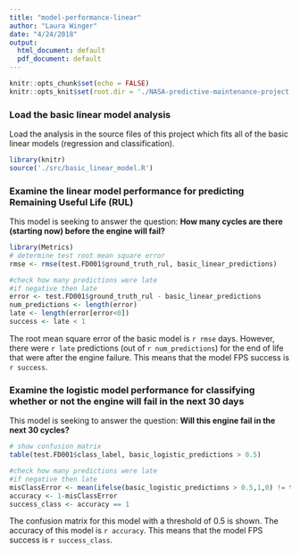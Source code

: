 ```yaml
---
title: "model-performance-linear"
author: "Laura Winger"
date: "4/24/2018"
output:
  html_document: default
  pdf_document: default
---
```


```r
knitr::opts_chunk$set(echo = FALSE)
knitr::opts_knit$set(root.dir = './NASA-predictive-maintenance-project')
```

### Load the basic linear model analysis

Load the analysis in the source files of this project which fits all of the basic linear models (regression and classification).

```r
library(knitr)
source('./src/basic_linear_model.R')
```



### Examine the linear model performance for predicting Remaining Useful Life (RUL)

This model is seeking to answer the question: **How many cycles are there (starting now) before the engine will fail?**

```r
library(Metrics)
# determine test root mean square error
rmse <- rmse(test.FD001$ground_truth_rul, basic_linear_predictions)

#check how many predictions were late
#if negative then late
error <- test.FD001$ground_truth_rul - basic_linear_predictions
num_predictions <- length(error)
late <- length(error[error<0])
success <- late < 1
```

The root mean square error of the basic model is `r rmse` days. However, there were `r late` predictions (out of `r num_predictions`) for the end of life that were after the engine failure. This means that the model FPS success is `r success`.



### Examine the logistic model performance for classifying whether or not the engine will fail in the next 30 days

This model is seeking to answer the question: **Will this engine fail in the next 30 cycles?**

```r

# show confusion matrix
table(test.FD001$class_label, basic_logistic_predictions > 0.5)

#check how many predictions were late
#if negative then late
misClassError <- mean(ifelse(basic_logistic_predictions > 0.5,1,0) != test.FD001$class_label)
accuracy <- 1-misClassError
success_class <- accuracy == 1
```

The confusion matrix for this model with a threshold of 0.5 is shown. The accuracy of this model is `r accuracy`. This means that the model FPS success is `r success_class`.

